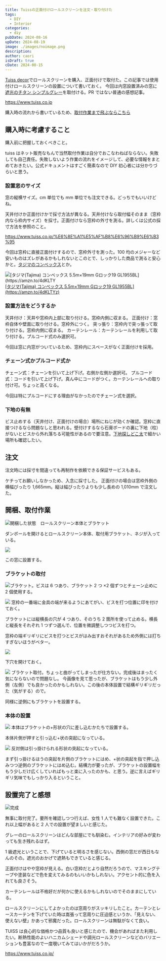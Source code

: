 ```yaml
---
title: Tuissの正面付けロールスクリーンを注文・取り付けた
tags:
  - DIY
  - Interior
categories:
  - diy
pubDate: 2024-08-16
upDate: 2024-08-19
image: ./images/noimage.png
description: 
author: caori
isDraft: true
cDate: 2024-08-15
---
```


[Tuiss decor](https://www.tuiss.co.jp/)でロールスクリーンを購入、正面付けで取付た。この記事では使用付けロールスクリーンの設置について書いておく。
今回は内窓設置済みの窓に[遮光のチタン シンプルグレー](https://www.tuiss.co.jp/%E3%83%AD%E3%83%BC%E3%83%AB%E3%82%B9%E3%82%AF%E3%83%AA%E3%83%BC%E3%83%B3/24445/%E3%83%81%E3%82%BF%E3%83%B3_%E3%82%B7%E3%83%B3%E3%83%97%E3%83%AB%E3%82%B0%E3%83%AC%E3%83%BC)を取付ける。PR ではない普通の感想記事。

https://www.tuiss.co.jp

購入時の流れから書いているため、[取付作業まで飛ぶならこちら](#開梱取付作業)

## 購入時に考慮すること

購入前に把握しておくべきこと。

tuiss はネット販売なもんで当然取付作業は自分でおこなわねばならない。失敗しても自己責任。失敗しないよう作業の流れをイメージして、必要な情報をまとめておきたい。公式ドキュメントはすごく簡素なので DIY 初心者には分かりづらいと思う。

### 設置窓のサイズ

窓の縦横サイズ。cm 単位でも mm 単位でも注文できる。どっちでもいいけどね。

天井付けか正面付けかで採寸方法が異なる。天井付けなら取付幅そのまま（窓枠内なら枠内サイズ）を採寸。正面付けなら窓枠の外寸を測る。詳しくは公式の採寸方法を参照のこと。

https://www.tuiss.co.jp/%E6%8E%A1%E5%AF%B8%E6%96%B9%E6%B3%95

今回は窓枠に直接正面付けするので、窓枠外寸を測った。100 均のメジャーなど安いものはズレがあるかもしれないとこのとで、しっかりした商品で測ると安心かと。[タジマのコンベックス](https://amzn.to/3X4CPZ5)とか。

<div class="paapi5-pa-ad-unit pull-left">
  <div class="paapi5-pa-product-container">
    <div class="paapi5-pa-product-image">
      <div class="paapi5-pa-product-image-wrapper">
        <a
          class="paapi5-pa-product-image-link"
          href="https://www.amazon.co.jp/dp/B000AQSCGS?tag=ctc-22&amp;linkCode=ogi&amp;th=1&amp;psc=1"
          title="[タジマ(Tajima) コンベックス 5.5m×19mm Gロック19 GL1955BL](https://amzn.to/4dKLTYz)"
          target="_blank"
        ></a>
        <img
          class="paapi5-pa-product-image-source"
          src="https://m.media-amazon.com/images/I/41g25VX2mBL._SL500_.jpg"
          alt="[タジマ(Tajima) コンベックス 5.5m×19mm Gロック19 GL1955BL](https://amzn.to/4dKLTY"
        />
      </div>
    </div>
    <div class="paapi5-pa-product-details">
      <div class="paapi5-pa-product-title">
        <a
          class="paap5-pa-product-title-link"
          href="https://www.amazon.co.jp/dp/B000AQSCGS?tag=ctc-22&amp;linkCode=ogi&amp;th=1&amp;psc=1"
          title="N/A"
          target="_blank"
        >
          [タジマ(Tajima) コンベックス 5.5m×19mm Gロック19
          GL1955BL](https://amzn.to/4dKLTYz)
        </a>
      </div>
      <div class="paapi5-pa-product-list-price">
        <span class="paapi5-pa-product-list-price-value"></span>
      </div>
      <div class="paapi5-pa-product-prime-icon">
        <span class="icon-prime-all"></span>
      </div>
    </div>
  </div>
</div>

### 設置方法をどうするか

天井付け：天井や窓枠内上部に取り付ける。窓枠内側に収まる。
正面付け：窓枠自体や壁面に取り付ける。窓枠外につく。
突っ張り：窓枠内で突っ張って取り付ける。窓枠内側に収まる。
カーテンレール：カーテンレールを利用して取り付ける。プルコード式のみ選択可。

今回は窓に内窓がついているため、窓枠内にスペースがなく正面付けを採用。

### チェーン式かプルコード式か

チェーン式：チェーンを引いて上げ下げ。右側か左側か選択可。
プルコード式：コードを引いて上げ下げ。真ん中にコードがつく。カーテンレールへの取り付け可。ちょっと高くなる。

今回は特にプルコードにする理由がなかったのでチェーン式を選択。

### 下地の有無

ビス止めする（天井付け、正面付けの場合）場所にねじが効くか確認。窓枠に直接つけるなら問題なしと思われる。壁付けするなら石膏ボードの裏に下地（柱）がないとビスから外れ落ちる可能性があるので要注意。[下地探しどこ太](https://amzn.to/3SPDLhz)で細かい場所も確認したい。

## 注文

注文時には採寸を間違っても再制作を依頼できる保証サービスもある。

ケチってお願いしなかっため、入念に採寸した。
正面付けの場合は窓枠外側の横幅ぴったり 1,665mm。縦は幅ぴったりよりも少し長めの 1,010mm で注文した。

## 開梱、取付作業

![開梱した状態　ロールスクリーン本体とブラケット](images/PXL_20240724_034252710~2.jpg)

ダンボールを開けるとロールスクリーン本体、取付用ブラケット、ネジが入っている。

![](images/20240816172201~3.png)

この窓に設置する。

### ブラケットの取付

![](images/PXL_20240724_034400091.jpg)ブラケット。ビスは 6 つあり、ブラケット 2 つ ×2 個ずつとチェーン止めに 2 個使用する。

![](images/PXL_20240724_034448819~2.jpg)
窓枠の一番端に金具の端が来るようにあてがい、ビスを打つ位置に印を付けておく。

ブラケットには縦横長の穴が 4 つあり、そのうち 2 箇所を使って止める。横長と縦長をそれぞれ 1 つずつ選んで、位置を微調整しつつビスを打つ。

窓枠の端ギリギリにビスを打つとビスがはみ出すおそれがあるため外側には打ちすぎないほうがベター。

![](images/PXL_20240724_034944417.jpg)

下穴を開けておく。

![](images/PXL_20240724_035129677.jpg)
ブラケット取付。ちょっと曲がってしまったが仕方ない。完成後はまったく気にならないので問題なし。
今画像を見て思ったが、ブラケットはもう少し外側（左側）でも良かったのかもしれない。この後の本体設置で結構ギリギリだった（気がする）ので。

同様に逆側にもブラケットを設置する。

### 本体の設置

![](images/PXL_20240724_035214694~2.jpg)
本体はブラケットの+形状の穴に差し込むかたちで設置する。

本体片側が押すと引っ込む+状の突起になっている。

![](images/PXL_20240724_035205451.jpg)
反対側は引っ掛けられる形状の突起になっている。

まず引っ掛けるほうの突起を片側のブラケットにはめ、+状の突起を指で押し込みつつ逆側のブラケットにはめ込む。結構力が要ったが、ブラケットの設置幅をもう少しだけ広くしていればもっと楽に入ったのかも、と思う。逆に言えばギリギリ気味でもしっかり入るということ。

## 設置完了と感想

![完成](images/PXL_20240724_035435916~2.jpg)

無事に取付完了。要所を確認しつつ行えば、女性 1 人でも難なく設置できた。これ以上幅があると 2 人での設置が望ましいと感じた。

グレーのロールスクリーンはどんな部屋にでも馴染む。インテリアの好みが変わっても生き残れるはず。

1 級遮光ということで、下げていると明るさを感じない。西側の窓だが西日もなんのその。遮光のおかげで遮熱もできていると感じる。

正面付けはやや窓枠が見える。白い窓枠だとより自然だろうので、マスキングテープや塗装などで色を変えてみるのもいいかもしれない。アクセント的に色を入れても良さそう。

カーテンレールは不格好だが何かに使えるかもしれないのでそのままにしている。

ロールスクリーンにしてよかったのは窓周りがスッキリしたこと。カーテンとレースカーテンを下げていた時は嵩張って窓周りに圧迫感というか、「見えない、使えない壁」かあって邪魔だった。ロールスクリーンは無駄がなくて良い。

TUISS は良心的な価格かつ品質も良いと感じたので、機会があればまた利用したい。断熱性能のよいハニカムシェードや調光ロールスクリーンなどのバリエーションも豊富なので一度覗いてみてはいかがだろうか。

https://www.tuiss.co.jp/
